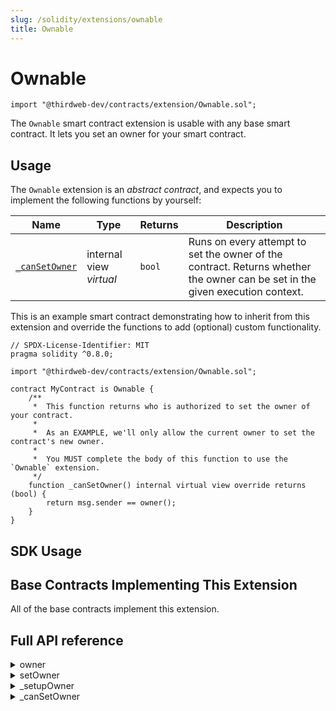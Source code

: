 ```yaml
---
slug: /solidity/extensions/ownable
title: Ownable
---
```



# Ownable

```solidity
import "@thirdweb-dev/contracts/extension/Ownable.sol";
```

The `Ownable` smart contract extension is usable with any base smart contract. It lets you set an owner for your smart contract.

<ViewContractCodeButton
  link="https://github.com/thirdweb-dev/contracts/blob/main/contracts/extension/Ownable.sol"
  name="Ownable"
/>

## Usage

The `Ownable` extension is an _abstract contract_, and expects you to implement the following functions by yourself:

| Name                                                        | Type                    | Returns | Description                                                                                                                  |
| ----------------------------------------------------------- | ----------------------- | ------- | ---------------------------------------------------------------------------------------------------------------------------- |
| [`_canSetOwner`](/solidity/extensions/ownable#_cansetowner) | internal view _virtual_ | `bool`  | Runs on every attempt to set the owner of the contract. Returns whether the owner can be set in the given execution context. |

This is an example smart contract demonstrating how to inherit from this extension and override the functions to add (optional) custom functionality.

```solidity
// SPDX-License-Identifier: MIT
pragma solidity ^0.8.0;

import "@thirdweb-dev/contracts/extension/Ownable.sol";

contract MyContract is Ownable {
    /**
     *  This function returns who is authorized to set the owner of your contract.
     *
     *  As an EXAMPLE, we'll only allow the current owner to set the contract's new owner.
     *
     *  You MUST complete the body of this function to use the `Ownable` extension.
     */
    function _canSetOwner() internal virtual view override returns (bool) {
        return msg.sender == owner();
    }
}
```

## SDK Usage

<div className="row" style={{ marginBottom: 12 }}>
  <div className="col col--3" style={{ padding: 8 }}>
    <QuickstartCard
      name="TypeScript"
      link="/typescript/sdk.ownable"
      image="/assets/languages/typescript.png"
    />
  </div>
  <div className="col col--3" style={{ padding: 8 }}>
    <QuickstartCard
      name="Python"
      link="/python/python.ownable"
      image="/assets/languages/python.png"
    />
  </div>
</div>

## Base Contracts Implementing This Extension

All of the base contracts implement this extension.

## Full API reference

<details>
<summary>owner</summary>
<div>

```solidity
function owner() public view override returns (address);
```

- Returns the owner of the contract.
- Set this value using the `setOwner` function.

</div>
</details>

<details>
<summary>setOwner</summary>
<div>

```solidity
function setOwner(address _newOwner) external;
```

- Lets an authorized wallet set a new owner for the contract. This value can be read from the `owner` function.
- Parameter `_newOwner`: The address to make the owner of the contract.
- The `_canSetOwner` function is run on every call to this function. If the return value of `_canSetOwner` is `false`, the `setOwner` call will revert.

</div>
</details>

<details>
<summary>_setupOwner</summary>
<div>

```solidity
function _setupOwner(address _newOwner) internal;
```

- Sets the owner of the smart contract. This value can be read from the `owner` function.
- Parameter `_newOwner`: The address to make the owner of the contract.
- The `_canSetOwner` function is _not_ run on a call to this function.

</div>
</details>

<details>
<summary>_canSetOwner</summary>
<div>

```solidity
function _canSetOwner() internal view virtual returns (bool);
```

- Runs on every `setOwner` function call.
- Returns whether a new owner can be set in the given execution context.
- For example, this function can check whether the wallet calling `setOwner` is the contract owner, and enforce that only the current owner should be able to successfully call `setOwner`.

</div>
</details>
